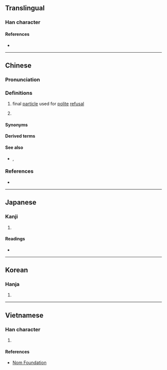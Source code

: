 {{character info}}
==Translingual==

===Han character===
{{Han char|rn=30|rad=口|as=11|sn=14|four=|canj=RTJS|ids=⿰口勒}}

====References====
* {{Han ref|kx=0206.201|dkj=04234|dj=0429.200|hdz=10673.110|uh=561E|ud=22046}}

----

==Chinese==
{{zh-forms}}

===Pronunciation===
{{zh-pron
|m=lei,lē
|c=laak3,lak3,laa3,laa1
|cat=part
}}

===Definitions===
{{zh-hanzi}}

# {{lb|zh|Cantonese}} final [[particle]] used for [[polite]] [[refusal]]
# {{lb|zh|Cantonese}} {{n-g|Used at the end of a sentence for confirmation.}}
#: {{zh-x|係 嘞。|Indeed it is.|C-GZ}}

====Synonyms====
{{zh-dial|曾孫}}

====Derived terms====
{{zh-der|得嘞}}

====See also====
* {{q|Cantonese}} {{zh-l|啦|tr=laa1}}, {{zh-l|喇|tr=laa3}}

===References===
* {{R:yue:jyut.net}}

----

==Japanese==

===Kanji===
{{ja-kanji|grade=|rs=口11}}

# {{rfdef|ja|sort=口11}}

====Readings====
* {{ja-readings|on=[[ろく]] (roku)|kun=}}

----

==Korean==

===Hanja===
{{ko-hanja|hangeul=륵|rv=reuk|mr=rŭk}}

# {{rfdef|ko|sort=口11}}

----

==Vietnamese==

===Han character===
{{vi-readings|reading=dốc|rs=口11}}

# {{rfdef|vi|sort=口11}}

====References====
* [http://nomfoundation.org/common/nom_details.php?codepoint=561e Nom Foundation]